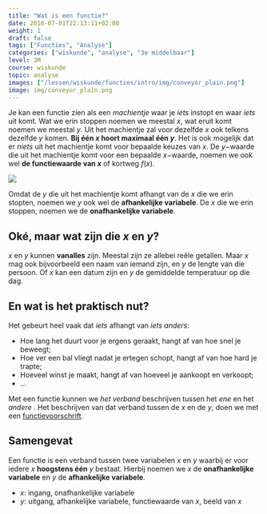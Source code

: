 ```yaml
---
title: "Wat is een functie?"
date: 2018-07-01T22:13:11+02:00
weight: 1
draft: false
tags: ["Functies", "Analyse"]
categories: ["wiskunde", "analyse", "3e middelbaar"]
level: 3M
course: wiskunde
topic: analyse
images: ["/lessen/wiskunde/functies/intro/img/conveyor_plain.png"]
image: img/conveyor_plain.png
---
```


Je kan een functie zien als een _machientje_ waar je _iets_ instopt en waar
_iets_ uit komt. Wat we erin stoppen noemen we meestal $x$, wat eruit komt noemen
we meestal $y$. Uit het machientje zal voor dezelfde $x$
ook telkens dezelfde $y$ komen. **Bij één $x$ hoort
maximaal één $y$**. Het is ook mogelijk dat er _niets_ uit het
machientje komt voor bepaalde keuzes van $x$. De $y-$waarde die uit het
machientje komt voor een bepaalde $x-$waarde, noemen we ook wel **de
functiewaarde van $x$** of kortweg $f(x)$.

![](img/conveyor_plain.png)

Omdat de $y$ die uit het machientje komt afhangt van de $x$ die we erin stopten,
noemen we $y$ ook wel de **afhankelijke variabele**. De $x$ die we erin stoppen,
noemen we de **onafhankelijke variabele**.

## Oké, maar wat zijn die $x$ en $y$?

$x$ en $y$ kunnen **vanalles** zijn. Meestal zijn ze allebei reële
getallen. Maar $x$ mag ook bijvoorbeeld een
naam van iemand zijn, en $y$ de lengte van die persoon. Of $x$ kan een datum
zijn en $y$ de gemiddelde temperatuur op die dag.

## En wat is het praktisch nut?

Het gebeurt heel vaak dat _iets_ afhangt van _iets anders_:

-   Hoe lang het duurt voor je ergens geraakt, hangt af van hoe snel je beweegt;
-   Hoe ver een bal vliegt nadat je ertegen schopt, hangt af van hoe hard je trapte;
-   Hoeveel winst je maakt, hangt af van hoeveel je aankoopt en verkoopt;
-   ...

Met een functie kunnen we _het verband_ beschrijven tussen het _ene_ <Mute
text="(hoe lang het duurt voor we ergens geraken)" /> en het _andere_ <Mute
text="(hoe snel we bewegen)" />. Het beschrijven van dat verband tussen de $x$
en de $y$, doen we met een [functievoorschrift](voorschrift).

## Samengevat

<Attention title="Definitie van een functie">

Een functie is een verband tussen twee variabelen $x$ en $y$ waarbij er voor
iedere $x$ **hoogstens één** $y$ bestaat. Hierbij noemen we $x$ de **onafhankelijke
variabele** en $y$ de **afhankelijke variabele**.

</Attention>

<Attention title="Naamgeving">

-   $x$: ingang, onafhankelijke variabele
-   $y$: uitgang, afhankelijke variabele, functiewaarde van $x$, beeld van $x$

</Attention>
